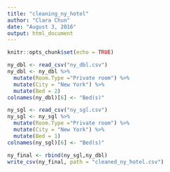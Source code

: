 ```yaml
---
title: "cleaning_ny_hotel"
author: "Clara Chun"
date: "August 3, 2016"
output: html_document
---
```


```r
knitr::opts_chunk$set(echo = TRUE)
```



```r
ny_dbl <- read_csv("ny_dbl.csv")
ny_dbl <- ny_dbl %>%
  mutate(Room.Type ="Private room") %>%
  mutate(City = "New York") %>%
  mutate(Bed = 2)
colnames(ny_dbl)[6] <- "Bed(s)"

ny_sgl <- read_csv("ny_sgl.csv")
ny_sgl <- ny_sgl %>%
  mutate(Room.Type ="Private room") %>%
  mutate(City = "New York") %>%
  mutate(Bed = 1)
colnames(ny_sgl)[6] <- "Bed(s)"

ny_final <- rbind(ny_sgl,ny_dbl)
write_csv(ny_final, path = "cleaned_ny_hotel.csv")
```


